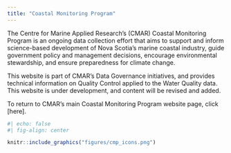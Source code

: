 ```yaml
---
title: "Coastal Monitoring Program"
---
```


The Centre for Marine Applied Research's (CMAR) Coastal Monitoring Program is an ongoing data collection effort that aims to support and inform science-based development of Nova Scotia's marine coastal industry, guide government policy and management decisions, encourage environmental stewardship, and ensure preparedness for climate change. 

This website is part of CMAR's Data Governance initiatives, and provides technical information on Quality Control applied to the Water Quality data. This website is under development, and content will be revised and added.

To return to CMAR's main Coastal Monitoring Program website page, click [here].

```r
#| echo: false
#| fig-align: center

knitr::include_graphics("figures/cmp_icons.png")

```